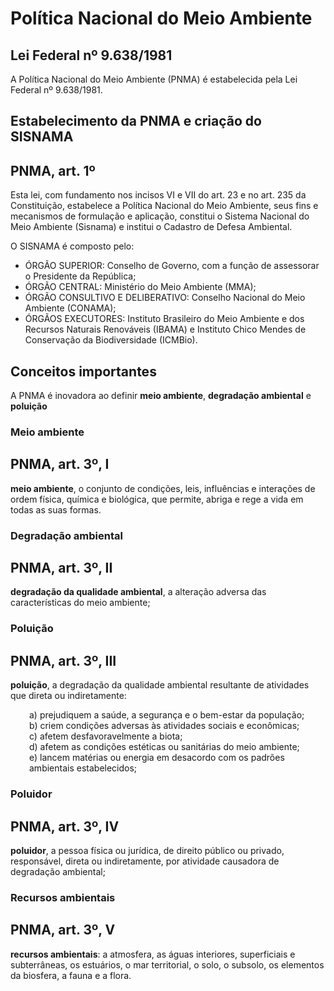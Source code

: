 # Política Nacional do Meio Ambiente

## Lei Federal nº 9.638/1981

A Política Nacional do Meio Ambiente (PNMA) é estabelecida pela Lei Federal nº 9.638/1981.

## Estabelecimento da PNMA e criação do SISNAMA

::: {.callout-note icon=false}

## PNMA, art. 1º

Esta lei, com fundamento nos incisos VI e VII do art. 23 e no art. 235 da Constituição, estabelece a Política Nacional do Meio Ambiente, seus fins e mecanismos de formulação e aplicação, constitui o Sistema Nacional do Meio Ambiente (Sisnama) e institui o Cadastro de Defesa Ambiental.

:::

O SISNAMA é composto pelo:

- ÓRGÃO SUPERIOR: Conselho de Governo, com a função de assessorar o Presidente da República;
- ÓRGÃO CENTRAL: Ministério do Meio Ambiente (MMA);
- ÓRGÃO CONSULTIVO E DELIBERATIVO: Conselho Nacional do Meio Ambiente (CONAMA);
- ÓRGÃOS EXECUTORES: Instituto Brasileiro do Meio Ambiente e dos Recursos Naturais Renováveis (IBAMA) e Instituto Chico Mendes de Conservação da Biodiversidade (ICMBio).

## Conceitos importantes

A PNMA é inovadora ao definir **meio ambiente**, **degradação ambiental** e **poluição**

### Meio ambiente

::: {.callout-note icon=false}

## PNMA, art. 3º, I

**meio ambiente**, o conjunto de condições, leis, influências e interações de ordem física, química e biológica, que permite, abriga e rege a vida em todas as suas formas.

:::

### Degradação ambiental

::: {.callout-note icon=false}

## PNMA, art. 3º, II

**degradação da qualidade ambiental**, a alteração adversa das características do meio ambiente;

:::

### Poluição

::: {.callout-note icon=false}

## PNMA, art. 3º, III

**poluição**, a degradação da qualidade ambiental resultante de atividades que direta ou indiretamente:

<span style="display: block; margin-left: 30px;">
    a) prejudiquem a saúde, a segurança e o bem-estar da população;<br>
    b) criem condições adversas às atividades sociais e econômicas;<br>
    c) afetem desfavoravelmente a biota;<br>
    d) afetem as condições estéticas ou sanitárias do meio ambiente;<br>
    e) lancem matérias ou energia em desacordo com os padrões ambientais estabelecidos;
</span>

:::

### Poluidor

::: {.callout-note icon=false}

## PNMA, art. 3º, IV

**poluidor**, a pessoa física ou jurídica, de direito público ou privado, responsável, direta ou indiretamente, por atividade causadora de degradação ambiental;

:::

### Recursos ambientais

::: {.callout-note icon=false}

## PNMA, art. 3º, V

**recursos ambientais**: a atmosfera, as águas interiores, superficiais e subterrâneas, os estuários, o mar territorial, o solo, o subsolo, os elementos da biosfera, a fauna e a flora. 

:::